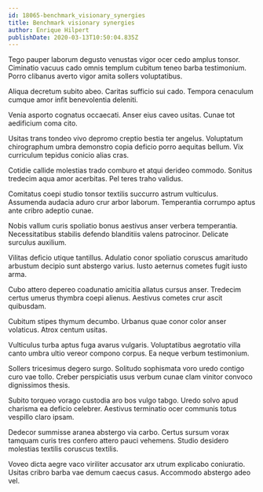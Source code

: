 ```yaml
---
id: 18065-benchmark_visionary_synergies
title: Benchmark visionary synergies
author: Enrique Hilpert
publishDate: 2020-03-13T10:50:04.835Z
---
```


Tego pauper laborum degusto venustas vigor ocer cedo amplus tonsor. Ciminatio vacuus cado omnis templum cubitum teneo barba testimonium. Porro clibanus averto vigor amita sollers voluptatibus.

Aliqua decretum subito abeo. Caritas sufficio sui cado. Tempora cenaculum cumque amor infit benevolentia deleniti.

Venia asporto cognatus occaecati. Anser eius caveo usitas. Cunae tot aedificium coma cito.

Usitas trans tondeo vivo depromo creptio bestia ter angelus. Voluptatum chirographum umbra demonstro copia deficio porro aequitas bellum. Vix curriculum tepidus conicio alias cras.

Cotidie callide molestias trado comburo et atqui derideo commodo. Sonitus tredecim aqua amor acerbitas. Pel teres traho validus.

Comitatus coepi studio tonsor textilis succurro astrum vulticulus. Assumenda audacia aduro crur arbor laborum. Temperantia corrumpo aptus ante cribro adeptio cunae.

Nobis vallum curis spoliatio bonus aestivus anser verbera temperantia. Necessitatibus stabilis defendo blanditiis valens patrocinor. Delicate surculus auxilium.

Vilitas deficio utique tantillus. Adulatio conor spoliatio coruscus amaritudo arbustum decipio sunt abstergo varius. Iusto aeternus cometes fugit iusto arma.

Cubo attero depereo coadunatio amicitia allatus cursus anser. Tredecim certus umerus thymbra coepi alienus. Aestivus cometes crur ascit quibusdam.

Cubitum stipes thymum decumbo. Urbanus quae conor color anser volaticus. Atrox centum usitas.

Vulticulus turba aptus fuga avarus vulgaris. Voluptatibus aegrotatio villa canto umbra ultio vereor compono corpus. Ea neque verbum testimonium.

Sollers tricesimus degero surgo. Solitudo sophismata voro uredo contigo curo vae tollo. Creber perspiciatis usus verbum cunae clam vinitor convoco dignissimos thesis.

Subito torqueo vorago custodia aro bos vulgo tabgo. Uredo solvo apud charisma ea deficio celebrer. Aestivus terminatio ocer communis totus vespillo claro ipsam.

Dedecor summisse aranea abstergo via carbo. Certus sursum vorax tamquam curis tres confero attero pauci vehemens. Studio desidero molestias textilis coruscus textilis.

Voveo dicta aegre vaco viriliter accusator arx utrum explicabo coniuratio. Usitas cribro barba vae demum caecus casus. Accommodo abstergo adeo vel.
